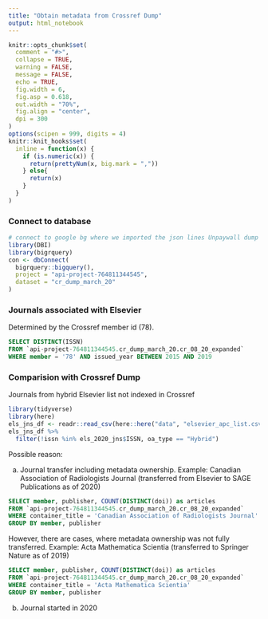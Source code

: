 ```yaml
---
title: "Obtain metadata from Crossref Dump"
output: html_notebook
---
```


```r
knitr::opts_chunk$set(
  comment = "#>",
  collapse = TRUE,
  warning = FALSE,
  message = FALSE,
  echo = TRUE,
  fig.width = 6,
  fig.asp = 0.618,
  out.width = "70%",
  fig.align = "center",
  dpi = 300
)
options(scipen = 999, digits = 4)
knitr::knit_hooks$set(
  inline = function(x) {
    if (is.numeric(x)) {
      return(prettyNum(x, big.mark = ","))
    } else{
      return(x)
    }
  }
)
```

### Connect to database

```r
# connect to google bg where we imported the json lines Unpaywall dump
library(DBI)
library(bigrquery)
con <- dbConnect(
  bigrquery::bigquery(),
  project = "api-project-764811344545",
  dataset = "cr_dump_march_20"
)
```

### Journals associated with Elsevier

Determined by the Crossref member id (78).

```sql
SELECT DISTINCT(ISSN)
FROM `api-project-764811344545.cr_dump_march_20.cr_08_20_expanded` 
WHERE member = '78' AND issued_year BETWEEN 2015 AND 2019
```

### Comparision with Crossref Dump

Journals from hybrid Elsevier list not indexed in Crossref

```r
library(tidyverse)
library(here)
els_jns_df <- readr::read_csv(here::here("data", "elsevier_apc_list.csv"))
els_jns_df %>% 
  filter(!issn %in% els_2020_jns$ISSN, oa_type == "Hybrid")
```

Possible reason:

a) Journal transfer including metadata ownership. Example: Canadian Association of Radiologists Journal (transferred from Elsevier to SAGE Publications as of 2020)

```sql
SELECT member, publisher, COUNT(DISTINCT(doi)) as articles
FROM `api-project-764811344545.cr_dump_march_20.cr_08_20_expanded` 
WHERE container_title = 'Canadian Association of Radiologists Journal'
GROUP BY member, publisher
```

However, there are cases, where metadata ownership was not fully transferred. Example: Acta Mathematica Scientia (transferred to Springer Nature as of 2019)

```sql
SELECT member, publisher, COUNT(DISTINCT(doi)) as articles
FROM `api-project-764811344545.cr_dump_march_20.cr_08_20_expanded` 
WHERE container_title = 'Acta Mathematica Scientia'
GROUP BY member, publisher
```

b) Journal started in 2020
